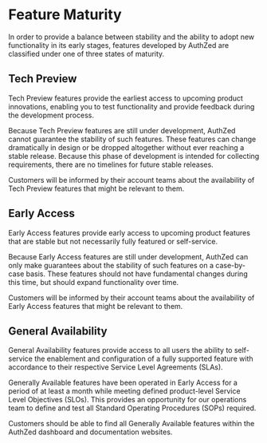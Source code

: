 # Feature Maturity

In order to provide a balance between stability and the ability to adopt new functionality in its early stages, features developed by AuthZed are classified under one of three states of maturity.

## Tech Preview

Tech Preview features provide the earliest access to upcoming product innovations, enabling you to test functionality and provide feedback during the development process.

Because Tech Preview features are still under development, AuthZed cannot guarantee the stability of such features.
These features can change dramatically in design or be dropped altogether without ever reaching a stable release.
Because this phase of development is intended for collecting requirements, there are no timelines for future stable releases.

Customers will be informed by their account teams about the availability of Tech Preview features that might be relevant to them.

## Early Access

Early Access features provide early access to upcoming product features that are stable but not necessarily fully featured or self-service.

Because Early Access features are still under development, AuthZed can only make guarantees about the stability of such features on a case-by-case basis.
These features should not have fundamental changes during this time, but should expand functionality over time.

Customers will be informed by their account teams about the availability of Early Access features that might be relevant to them.

## General Availability

General Availability features provide access to all users the ability to self-service the enablement and configuration of a fully supported feature with accordance to their respective Service Level Agreements (SLAs).

Generally Available features have been operated in Early Access for a period of at least a month while meeting defined product-level Service Level Objectives (SLOs).
This provides an opportunity for our operations team to define and test all Standard Operating Procedures (SOPs) required.

Customers should be able to find all Generally Available features within the AuthZed dashboard and documentation websites.
